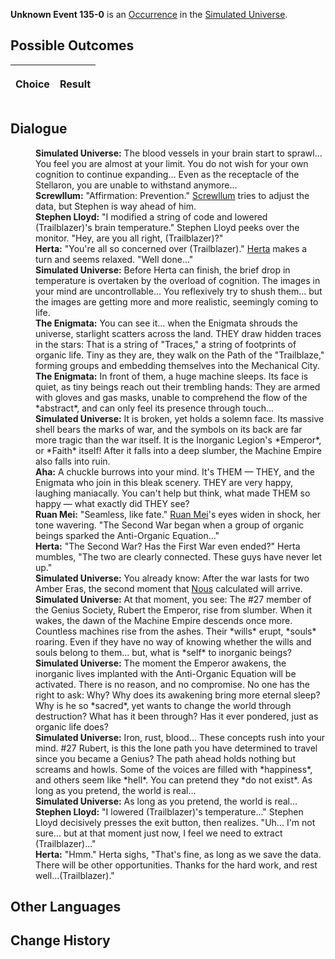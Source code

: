 {{Simulated Universe Event Infobox
|title         = Unknown Event 135-0
|image         = undefined.png
|type          =
|domains_su    = 
|domains_ext   = 
|domains_swarm = 
|domains_gng   = 
|requirements  =
|prev          = 
|next          = 
|indexRewards  =
|characters    = Herta;Ruan Mei;Nous;Screwllum
}}
'''Unknown Event 135-0''' is an [[Simulated Universe/Occurrence|Occurrence]] in the [[Simulated Universe]].

==Possible Outcomes==
{| class="article-table"
!Choice
!Result

|}

<!--
==Gameplay Notes==

-->
==Dialogue==
{{Dialogue Start}}
:'''Simulated Universe:''' The blood vessels in your brain start to sprawl... You feel you are almost at your limit. You do not wish for your own cognition to continue expanding... Even as the receptacle of the Stellaron, you are unable to withstand anymore...
:'''Screwllum:''' "Affirmation: Prevention." [[Screwllum]] tries to adjust the data, but Stephen is way ahead of him.
:'''Stephen Lloyd:''' "I modified a string of code and lowered (Trailblazer)'s brain temperature." Stephen Lloyd peeks over the monitor. "Hey, are you all right, (Trailblazer)?"
:'''Herta:''' "You're all so concerned over (Trailblazer)." [[Herta]] makes a turn and seems relaxed. "Well done..."
:'''Simulated Universe:''' Before Herta can finish, the brief drop in temperature is overtaken by the overload of cognition. The images in your mind are uncontrollable... You reflexively try to shush them... but the images are getting more and more realistic, seemingly coming to life.
:'''The Enigmata:''' You can see it... when the Enigmata shrouds the universe, starlight scatters across the land. THEY draw hidden traces in the stars: That is a string of "Traces," a string of footprints of organic life. Tiny as they are, they walk on the Path of the "Trailblaze," forming groups and embedding themselves into the Mechanical City.
:'''The Enigmata:''' In front of them, a huge machine sleeps. Its face is quiet, as tiny beings reach out their trembling hands: They are armed with gloves and gas masks, unable to comprehend the flow of the *abstract*, and can only feel its presence through touch...
:'''Simulated Universe:''' It is broken, yet holds a solemn face. Its massive shell bears the marks of war, and the symbols on its back are far more tragic than the war itself. It is the Inorganic Legion's *Emperor*, or *Faith* itself! After it falls into a deep slumber, the Machine Empire also falls into ruin.
:'''Aha:''' A chuckle burrows into your mind. It's THEM &mdash; THEY, and the Enigmata who join in this bleak scenery. THEY are very happy, laughing maniacally. You can't help but think, what made THEM so happy &mdash; what exactly did THEY see?
:'''Ruan Mei:''' "Seamless, like fate." [[Ruan Mei]]'s eyes widen in shock, her tone wavering. "The Second War began when a group of organic beings sparked the Anti-Organic Equation..."
:'''Herta:''' "The Second War? Has the First War even ended?" Herta mumbles, "The two are clearly connected. These guys have never let up."
:'''Simulated Universe:''' You already know: After the war lasts for two Amber Eras, the second moment that [[Nous]] calculated will arrive.
:'''Simulated Universe:''' At that moment, you see: The #27 member of the Genius Society, Rubert the Emperor, rise from slumber. When it wakes, the dawn of the Machine Empire descends once more. Countless machines rise from the ashes. Their *wills* erupt, *souls* roaring. Even if they have no way of knowing whether the wills and souls belong to them... but, what is *self* to inorganic beings?
:'''Simulated Universe:''' The moment the Emperor awakens, the inorganic lives implanted with the Anti-Organic Equation will be activated. There is no reason, and no compromise. No one has the right to ask: Why? Why does its awakening bring more eternal sleep? Why is he so *sacred*, yet wants to change the world through destruction? What has it been through? Has it ever pondered, just as organic life does?
:'''Simulated Universe:''' Iron, rust, blood... These concepts rush into your mind. #27 Rubert, is this the lone path you have determined to travel since you became a Genius? The path ahead holds nothing but screams and howls. Some of the voices are filled with *happiness*, and others seem like *hell*. You can pretend they *do not exist*. As long as you pretend, the world is real...
:'''Simulated Universe:''' As long as you pretend, the world is real...
:'''Stephen Lloyd:''' "I lowered (Trailblazer)'s temperature..." Stephen Lloyd decisively presses the exit button, then realizes. "Uh... I'm not sure... but at that moment just now, I feel we need to extract (Trailblazer)..."
:'''Herta:''' "Hmm." Herta sighs, "That's fine, as long as we save the data. There will be other opportunities. Thanks for the hard work, and rest well...(Trailblazer)."
{{Dialogue End}}

==Other Languages==
{{Other Languages
|en   = 
|zhs  = 
|zht  = 
|ja   = 
|ko   = 
|es   = 
|fr   = 
|ru   = 
|th   = 
|vi   = 
|de   = 
|id   = 
|pt   = 
}}

==Change History==
{{Change History|<!--unknown-->}}
